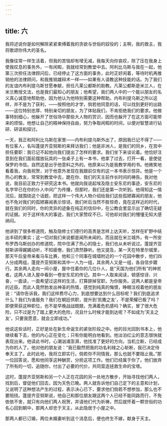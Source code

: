 ```yaml
---
---
---
```

title: 六
---

我将述说你是如何解除紧紧束缚着我的贪欲与世俗的奴役的；主啊，我的救主，我将歌颂你伟大的圣名。

我像往常一样生活着，但我的苦恼却有增无减，我每天向你哀叹，除了压在我身上使我叹息的事务外，一有闲暇，我就经常到教堂中去。阿利比乌斯与我在一起，他第三次担任法律顾问后，已经停止了这方面的事务，此时正好闲着，等待时机再推销他的法律顾问，和我推销雄辩术一样——如果有人请教这种技能的话。为了我们的友谊内布利提乌斯甘愿奉献，担任凡莱公都斯的助教。凡莱公都斯是米兰人，在米兰教授文法，也是我们最知心的朋友；他希望，我们两人中的一个能以朋友的名义真心诚意地帮助他，因为他认为他特别需要这种帮助。内布利提乌斯之所以这样，并不是为了获利，——按照他的才学，倘若他同意的话，可以找到更好的出路——这位特别忠厚、特别亲切的朋友，为了体贴我们，不肯拒绝我们的要求。他做事特别细心，他躲开了世俗场中那些大人物的赏识，因而也躲开了在这方面可能带来的烦恼，他想让自己的精神保持自由，努力争取闲暇的时间，以便对智慧进行钻研、研读和探讨。

一天，我正和阿利比乌斯在家里——内布利提乌斯外出了，原因我已记不得了——有位客人，名叫蓬提齐亚努斯的来拜访我们；他是非洲人，是我们的同乡，在宫中担任要职：我已记不起他向我们提出了怎样的要求。我们坐下来谈论着。他恰好注意到在我们面前摆放玩具的一张桌子上有一本书，他拿了过去，打开一看，是使徒保罗的书信。自然这是出乎他意料之外的。他原来以为是我教学用的书。他微笑地看着我，向我祝贺，对于他意外发现在我跟前仅有的这一本书表示惊异。他是一个热心的教友，常常到教堂中去，跪在你、我们的天主前作长时间的祷告。我对他说，我目前正致力于研究这本书。他就向我说起埃及隐士安东尼的事迹，安东尼的名字早已在你的仆人中间广为传播，但那时，我们还是第一次听到。他得知这一情况后，就围绕这个话题，把这样一个伟大人物介绍给我们这些孤陋寡闻的朋友，他也不免对我们的孤陋寡闻表示惊讶。我们听后当然不胜惊奇，竟在这样近的时代，就在我们的同时，你的灵异的迹象在纯正的信仰中，在公教会里显示出了确切无疑的证据。对于这样伟大的事迹，我们大家赞叹不已，可他却对我们的懵懂无知大感纳闷。

他讲到了很多修道院，触及隐修士们德行的高贵是怎样上达天听，怎样在旷野中结出丰硕的果实；这一切对我们来说都是闻所未闻的。而且就在米兰城外，有一所安布罗西乌斯创办的修道院，院中住满了热心的隐士，我们也从未听说过。蓬提齐亚努斯讲得娓娓动听，不知疲倦，我们肃然静听。他又提及，某一天在特里尔城里，那天午后皇帝来看马车比赛，他和三个同事在城墙附近的一个花园中散步，他们四人分成两组，蓬提齐亚努斯和其中一人为一组，其余两人又是一组，各自信步踱行。其余两人走向一间小屋，屋中住着你的几位仆人，是“天国为他们所有”的神贫者。这两人进入屋中看到一卷安东尼的传记。其中一人取来阅读，顿感惊讶、兴奋，一面读，一面希望过这样的生活，打算辞掉官职，为你服务。这两人都是皇帝的近臣。而此人竟然勃发出神圣的热情，感觉到纯真的悔恨，睁眼注视着他的朋友说：“请你告诉我，我们这样费尽心力，到底想要达到什么目标呢？我们到底追求什么？我们为谁服务？我们在朝廷供职，提升到‘凯撒之友’，不是荣耀已极了吗？即便荣获这种职位，也不是早晚战战兢兢，充满着危机感吗？确实，冒了很大危险，只不过是为了踏上更大的危险，况且什么时候才能到达呢？不如成为‘天主之友’，只要我愿意，就会立即成功。”

他说这些话时，正好是处在新生命诞生的紧张阶段之中。他的目光回到书本上，他继续看下去，他的内心正在变化；只有你能明白地看到。他淡泊红尘的意志很快就表现出来。他读此书时，心潮汹涌澎湃，他找准了更好的方向，当机立断，已经成为你的人了。他对他的朋友说：“我已毅然把我的功名利禄之心斩断，我已决定侍奉天主了。此时此地，我将立即实行。倘若你不同情我，那么也就不要阻止我。”那一位回答说，愿和他同享这种酬赏，分担这项工作。他们已经属于你了。他们放弃了所有的一切，追随你，付出了必要的代价，共同营造拯救生命的宝塔。

这时，蓬提齐亚努斯和另一个人正在花园的另一处地方散步，开始寻找他们两人，找到后，督促他们回去，因为天色已晚。两人就告诉他们自己定下的主意和计划，又说明了这种想法产生的过程，表示决心已下，要求他们倘若不想参加，那么也不要阻挠。蓬提齐亚努斯说，他自己和那位朋友跟这两个人已经不能同路而行，不免依依不舍，就只有向他们两人祝贺，并请他们代为祈祷，然后就怀着一颗世俗的功名心回到朝中，那两人却忠于天主，从此隐居于小屋之中。

那两人都已订婚，两位未婚妻听到这个消息后，便也终生不嫁，献身于天主。